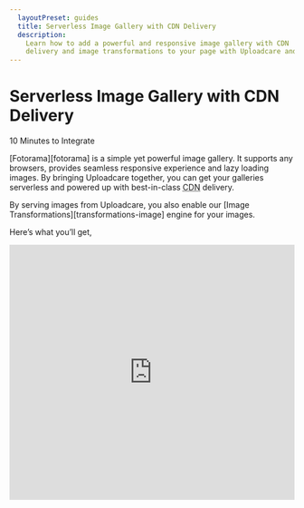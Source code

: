 ```yaml
---
  layoutPreset: guides
  title: Serverless Image Gallery with CDN Delivery
  description:
    Learn how to add a powerful and responsive image gallery with CDN
    delivery and image transformations to your page with Uploadcare and Fotorama
---
```



# Serverless Image Gallery with CDN Delivery

<BadgesBox>
  <Badge>10 Minutes to Integrate</Badge>
</BadgesBox>

[Fotorama][fotorama] is a simple yet powerful image gallery. It supports any
browsers, provides seamless responsive experience and lazy loading images.
By bringing Uploadcare together, you can get your galleries serverless and powered
up with best-in-class <abbr title="Content Delivery Network">CDN</abbr> delivery.

By serving images from Uploadcare, you also enable our
[Image Transformations][transformations-image] engine for your images.

Here’s what you’ll get,

<iframe
  src="https://ucarecdn.com/8d1b6a82-d553-4e0c-a1f8-429d6e4c9acb~4/gallery/-/nav/thumbs/-/fit/cover/-/loop/true/-/allowfullscreen/native/-/thumbwidth/100/"
  width="100%"
  height="450"
  allowFullScreen="true"
  frameBorder="0" />

This guide will help you learn how to build a serverless image gallery and
apply Image Transformations with a few lines of HTML. It should take you about
_10 minutes_.

* [Step 1. Get Uploadcare Account](#get-uc-account)
* [Step 2. Upload Images](#upload-images)
* [Step 3. Add Fotorama](#fotorama-add)
* [Step 4. Add Image Transformations](#fotorama-edit)
* [Conclusion](#conclusion)

## Step 1. Get Uploadcare Account
{id="get-uc-account"}

First, you will need an Uploadcare account. In case you don’t have it,
[Sign Up][account-signup] for one, it’s free. Then, navigate to your
[dashboard][dashboard], go to an existing [project][settings-projects] or
create a new one.

## Step 2. Upload Images
{id="upload-images"}

Switch to “Files” in the sidebar. Hit “Upload new files” and choose images you
want to include in your gallery. We recommend continuing with about four
uploaded images.

Once uploaded, your images will appear on the list of files in your project.
Click any file and see how its URL now looks like:

```cdn{noAutoLinker}
https://ucarecdn.com/:uuid/:filename
```

Once your images are on Uploadcare, we store them for you. From here, you can
manipulate images via their permanent URLs. Let’s elaborate on the URL
components.

First, the `ucarecdn.com` part indicates an image has already been cached by our
CDN layers. Then, `:uuid` is a unique identifier assigned to your image, and
`:filename` holds its original filename. We won’t need `:filename` any longer:
your image is now addressable via UUID, i.e., this will work:

```cdn{noAutoLinker}
https://ucarecdn.com/:uuid/
```

We’ll need your new image links to complete further steps of this guide, let’s
move on to adding Fotorama to your page.

## Step 3. Add Fotorama
{id="fotorama-add"}

Getting Fotorama up and running involves adding some HTML.

This goes to the `<head>` of your page:

```html
<!-- Add jQuery 1.8 or later to your page, 33 KB -->
<script src="https://ajax.googleapis.com/ajax/libs/jquery/1.11.1/jquery.min.js"></script>

<!-- Get Fotorama from CDNJS, 19 KB -->
<link href="https://cdnjs.cloudflare.com/ajax/libs/fotorama/4.6.4/fotorama.css" rel="stylesheet">
<script src="https://cdnjs.cloudflare.com/ajax/libs/fotorama/4.6.4/fotorama.js"></script>
```

Then, add the `<div>` element with the specified `fotorama` class to the block
of your page where you want the gallery and define image URLs:

```html
<div class="fotorama">
  <img src="https://ucarecdn.com/05f649bf-b70b-4cf8-90f7-2588ce404a08/">
  <img src="https://ucarecdn.com/a9ed82c6-14f1-462e-849e-3b007c2aae87/">
  <img src="https://ucarecdn.com/b7bbb974-b8a1-46f0-82ae-e5a23a136238/">
  <img src="https://ucarecdn.com/150ff289-8b0f-407f-902f-0f224217d225/">
</div>
```

Your gallery will now include four images, however you may notice the images are
too heavy and have different aspect ratios. We can fix this by adding some
[Image Transformations][transformations-image].

## Step 4. Add Image Transformations
{id="fotorama-edit"}

You can modify any image on the fly by simply modifying its URL. We’ll implement
the [`cdn›-/crop/`][transformations-image-crop] and
[`cdn›-/preview/`][transformations-image-preview] transformations to handle image aspect
ratios and sizes:

```html
<div class="fotorama">
  <img src="https://ucarecdn.com/05f649bf-b70b-4cf8-90f7-2588ce404a08/-/crop/4460x3347/336,0/-/preview/">
  <img src="https://ucarecdn.com/a9ed82c6-14f1-462e-849e-3b007c2aae87/-/crop/4480x3360/0,2807/-/preview/">
  <img src="https://ucarecdn.com/b7bbb974-b8a1-46f0-82ae-e5a23a136238/-/crop/5969x4480/469,0/-/preview/">
  <img src="https://ucarecdn.com/150ff289-8b0f-407f-902f-0f224217d225/-/crop/4480x3360/0,3360/-/preview/">
</div>
```

Then, we’d want the gallery to be responsive and allow it to enter the
fullscreen mode. That’s done by specifying a couple of data attributes:

```html
<div class="fotorama"
     data-allowfullscreen="native"
     data-width="100%"
     data-ratio="4/3">
  <img src="https://ucarecdn.com/05f649bf-b70b-4cf8-90f7-2588ce404a08/-/crop/4460x3347/336,0/-/preview/">
  <img src="https://ucarecdn.com/a9ed82c6-14f1-462e-849e-3b007c2aae87/-/crop/4480x3360/0,2807/-/preview/">
  <img src="https://ucarecdn.com/b7bbb974-b8a1-46f0-82ae-e5a23a136238/-/crop/5969x4480/469,0/-/preview/">
  <img src="https://ucarecdn.com/150ff289-8b0f-407f-902f-0f224217d225/-/crop/4480x3360/0,3360/-/preview/">
</div>
```

Note, Fotorama provides two ways of handling the fullscreen mode, check out the
“Fullscreen” section in their [docs][fotorama-fullscreen]. Getting the image
gallery responsive is a way to handle its “Dimensions,” see this Fotorama
[docs][fotorama-responsive] article for fine-tuning.

Your gallery is now there and ready.

In case you want the gallery to contain image thumbnails rather than the
full-sized originals, you can modify the `<div>` contents in the following manner:

```html
<a href="https://ucarecdn.com/05f649bf-b70b-4cf8-90f7-2588ce404a08/-/crop/4460x3347/336,0/-/preview/">
  <img src="https://ucarecdn.com/05f649bf-b70b-4cf8-90f7-2588ce404a08/-/crop/4460x3347/336,0/-/preview/128x128/" alt="">
</a>
```

Note how we modified the `cdn›-/preview/` Image Transformation parameters: the image
was thus resized to fit in the 128x128px box without changing its original
aspect ratio.

You can learn more about existing Image Transformations in our
[docs][transformations-image]. Specifically, the section about
[Filters][transformations-image-filter].

## Conclusion
{id="conclusion"}

That’s it, you’ve just added a serverless image gallery to your page. It serves
content from CDN and allows manipulating images on the fly 🚀

From here, you can move on to some further reading:

* [In-Browser Image Editing][fxtab]
* [Automate Image Galleries via CDN Group API][delivery-group-api-gallery]

Should you have any questions, feel free to post those around our
[community area][community].
